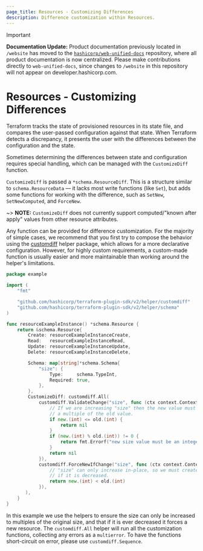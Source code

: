 ```yaml
---
page_title: Resources - Customizing Differences
description: Difference customization within Resources.
---
```


> [!IMPORTANT]  
> **Documentation Update:** Product documentation previously located in `/website` has moved to the [`hashicorp/web-unified-docs`](https://github.com/hashicorp/web-unified-docs) repository, where all product documentation is now centralized. Please make contributions directly to `web-unified-docs`, since changes to `/website` in this repository will not appear on developer.hashicorp.com.

# Resources - Customizing Differences

Terraform tracks the state of provisioned resources in its state file, and compares the user-passed configuration against that state. When Terraform detects a discrepancy, it presents the user with the differences between the configuration and the state.

Sometimes determining the differences between state and configuration requires special handling, which can be managed with the `CustomizeDiff` function.

`CustomizeDiff` is passed a `*schema.ResourceDiff`. This is a structure similar to `schema.ResourceData` — it lacks most write functions (like `Set`), but adds some functions for working with the difference, such as `SetNew`, `SetNewComputed`, and `ForceNew`.

~> **NOTE:** `CustomizeDiff` does not currently support computed/"known after apply" values from other resource attributes.

Any function can be provided for difference customization. For the majority of simple cases, we recommend that you first try to compose the behavior using the [customdiff](https://pkg.go.dev/github.com/hashicorp/terraform-plugin-sdk/helper/customdiff) helper package, which allows for a more declarative configuration. However, for highly custom requirements, a custom-made function is usually easier and more maintainable than working around the helper's limitations.

```go
package example

import (
    "fmt"

    "github.com/hashicorp/terraform-plugin-sdk/v2/helper/customdiff"
    "github.com/hashicorp/terraform-plugin-sdk/v2/helper/schema"
)

func resourceExampleInstance() *schema.Resource {
    return &schema.Resource{
        Create: resourceExampleInstanceCreate,
        Read:   resourceExampleInstanceRead,
        Update: resourceExampleInstanceUpdate,
        Delete: resourceExampleInstanceDelete,

        Schema: map[string]*schema.Schema{
            "size": {
                Type:     schema.TypeInt,
                Required: true,
            },
        },
        CustomizeDiff: customdiff.All(
            customdiff.ValidateChange("size", func (ctx context.Context, old, new, meta any) error {
                // If we are increasing "size" then the new value must be
                // a multiple of the old value.
                if new.(int) <= old.(int) {
                    return nil
                }
                if (new.(int) % old.(int)) != 0 {
                    return fmt.Errorf("new size value must be an integer multiple of old value %d", old.(int))
                }
                return nil
            }),
            customdiff.ForceNewIfChange("size", func (ctx context.Context, old, new, meta any) bool {
                // "size" can only increase in-place, so we must create a new resource
                // if it is decreased.
                return new.(int) < old.(int)
            }),
       ),
    }
}
```

In this example we use the helpers to ensure the size can only be increased to multiples of the original size, and that if it is ever decreased it forces a new resource. The `customdiff.All` helper will run all the customization functions, collecting any errors as a `multierror`. To have the functions short-circuit on error, please use `customdiff.Sequence`.
